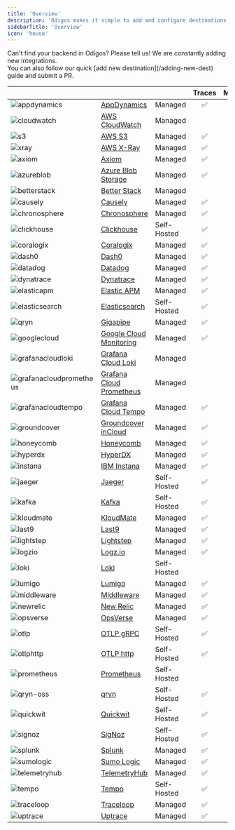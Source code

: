 ```yaml
---
title: 'Overview'
description: 'Odigos makes it simple to add and configure destinations, allowing you to select the specific signals (`traces`,`metrics`,`logs`) that you want to send to each destination.'
sidebarTitle: 'Overview'
icon: 'house'
---
```


<Tip>
  Can't find your backend in Odigos? Please tell us! We are constantly adding new integrations.<br />
  You can also follow our quick [add new destination](/adding-new-dest) guide and submit a PR.
</Tip>

| | | | Traces | Metrics | Logs |
|---|---|---|:---:|:---:|:---:|
<img src="https://d15jtxgb40qetw.cloudfront.net/appdynamics.svg" alt="appdynamics" className="not-prose h-4" /> | [AppDynamics](/backends/appdynamics) | Managed | ✅ | ✅ | ✅ |
<img src="https://d15jtxgb40qetw.cloudfront.net/awscloudwatch.svg" alt="cloudwatch" className="not-prose h-4" /> | [AWS CloudWatch](/backends/awscloudwatch) | Managed |  |  | ✅ |
<img src="https://d15jtxgb40qetw.cloudfront.net/awss3.svg" alt="s3" className="not-prose h-4" /> | [AWS S3](/backends/awss3) | Managed | ✅ | ✅ | ✅ |
<img src="https://d15jtxgb40qetw.cloudfront.net/awsxray.svg" alt="xray" className="not-prose h-4" /> | [AWS X-Ray](/backends/awsxray) | Managed | ✅ |  |  |
<img src="https://d15jtxgb40qetw.cloudfront.net/axiom.svg" alt="axiom" className="not-prose h-4" /> | [Axiom](/backends/axiom) | Managed | ✅ |  | ✅ |
<img src="https://d15jtxgb40qetw.cloudfront.net/blobstorage.svg" alt="azureblob" className="not-prose h-4" /> | [Azure Blob Storage](/backends/azureblob) | Managed | ✅ |  | ✅ |
<img src="https://d15jtxgb40qetw.cloudfront.net/betterstack.svg" alt="betterstack" className="not-prose h-4" /> | [Better Stack](/backends/betterstack) | Managed |  | ✅ | ✅ |
<img src="https://d15jtxgb40qetw.cloudfront.net/causely.svg" alt="causely" className="not-prose h-4" /> | [Causely](/backends/causely) | Managed | ✅ | ✅ |  |
<img src="https://d15jtxgb40qetw.cloudfront.net/chronosphere.svg" alt="chronosphere" className="not-prose h-4" /> | [Chronosphere](/backends/chronosphere) | Managed | ✅ | ✅ |  |
<img src="https://d15jtxgb40qetw.cloudfront.net/clickhouse.svg" alt="clickhouse" className="not-prose h-4" /> | [Clickhouse](/backends/clickhouse) | Self-Hosted | ✅ | ✅ | ✅ |
<img src="https://d15jtxgb40qetw.cloudfront.net/coralogix.svg" alt="coralogix" className="not-prose h-4" /> | [Coralogix](/backends/coralogix) | Managed | ✅ | ✅ | ✅ |
<img src="https://d15jtxgb40qetw.cloudfront.net/dash0.svg" alt="dash0" className="not-prose h-4" /> | [Dash0](/backends/dash0) | Managed | ✅ | ✅ | ✅ |
<img src="https://d15jtxgb40qetw.cloudfront.net/datadog.svg" alt="datadog" className="not-prose h-4" /> | [Datadog](/backends/datadog) | Managed | ✅ | ✅ | ✅ |
<img src="https://d15jtxgb40qetw.cloudfront.net/dynatrace.svg" alt="dynatrace" className="not-prose h-4" /> | [Dynatrace](/backends/dynatrace) | Managed | ✅ | ✅ | ✅ |
<img src="https://d15jtxgb40qetw.cloudfront.net/elasticapm.svg" alt="elasticapm" className="not-prose h-4" /> | [Elastic APM](/backends/elasticapm) | Managed | ✅ | ✅ | ✅ |
<img src="https://d15jtxgb40qetw.cloudfront.net/elasticsearch.svg" alt="elasticsearch" className="not-prose h-4" /> | [Elasticsearch](/backends/elasticsearch) | Self-Hosted | ✅ |  | ✅ |
<img src="https://d15jtxgb40qetw.cloudfront.net/gigapipe.svg" alt="qryn" className="not-prose h-4" /> | [Gigapipe](/backends/gigapipe) | Managed | ✅ | ✅ | ✅ |
<img src="https://d15jtxgb40qetw.cloudfront.net/gcp.svg" alt="googlecloud" className="not-prose h-4" /> | [Google Cloud Monitoring](/backends/googlecloudmonitoring) | Managed | ✅ |  | ✅ |
<img src="https://d15jtxgb40qetw.cloudfront.net/grafana.svg" alt="grafanacloudloki" className="not-prose h-4" /> | [Grafana Cloud Loki](/backends/grafanacloudloki) | Managed |  |  | ✅ |
<img src="https://d15jtxgb40qetw.cloudfront.net/grafana.svg" alt="grafanacloudprometheus" className="not-prose h-4" /> | [Grafana Cloud Prometheus](/backends/grafanacloudprometheus) | Managed |  | ✅ |  |
<img src="https://d15jtxgb40qetw.cloudfront.net/grafana.svg" alt="grafanacloudtempo" className="not-prose h-4" /> | [Grafana Cloud Tempo](/backends/grafanacloudtempo) | Managed | ✅ |  |  |
<img src="https://d15jtxgb40qetw.cloudfront.net/groundcover.svg" alt="groundcover" className="not-prose h-4" /> | [Groundcover inCloud](/backends/groundcover) | Managed | ✅ | ✅ | ✅ |
<img src="https://d15jtxgb40qetw.cloudfront.net/honeycomb.svg" alt="honeycomb" className="not-prose h-4" /> | [Honeycomb](/backends/honeycomb) | Managed | ✅ | ✅ | ✅ |
<img src="https://d15jtxgb40qetw.cloudfront.net/hyperdx.svg" alt="hyperdx" className="not-prose h-4" /> | [HyperDX](/backends/hyperdx) | Managed | ✅ | ✅ | ✅ |
<img src="https://d15jtxgb40qetw.cloudfront.net/instana.svg" alt="instana" className="not-prose h-4" /> | [IBM Instana](/backends/instana) | Managed | ✅ | ✅ | ✅ |
<img src="https://d15jtxgb40qetw.cloudfront.net/jaeger.svg" alt="jaeger" className="not-prose h-4" /> | [Jaeger](/backends/jaeger) | Self-Hosted | ✅ |  |  |
<img src="https://d15jtxgb40qetw.cloudfront.net/kafka.svg" alt="kafka" className="not-prose h-4" /> | [Kafka](/backends/kafka) | Self-Hosted | ✅ | ✅ | ✅ |
<img src="https://d15jtxgb40qetw.cloudfront.net/kloudmate.svg" alt="kloudmate" className="not-prose h-4" /> | [KloudMate](/backends/kloudmate) | Managed | ✅ | ✅ | ✅ |
<img src="https://d15jtxgb40qetw.cloudfront.net/last9.svg" alt="last9" className="not-prose h-4" /> | [Last9](/backends/last9) | Managed | ✅ | ✅ | ✅ |
<img src="https://d15jtxgb40qetw.cloudfront.net/lightstep.svg" alt="lightstep" className="not-prose h-4" /> | [Lightstep](/backends/lightstep) | Managed | ✅ |  |  |
<img src="https://d15jtxgb40qetw.cloudfront.net/logzio.svg" alt="logzio" className="not-prose h-4" /> | [Logz.io](/backends/logzio) | Managed | ✅ | ✅ | ✅ |
<img src="https://d15jtxgb40qetw.cloudfront.net/loki.svg" alt="loki" className="not-prose h-4" /> | [Loki](/backends/loki) | Self-Hosted |  |  | ✅ |
<img src="https://d15jtxgb40qetw.cloudfront.net/lumigo.svg" alt="lumigo" className="not-prose h-4" /> | [Lumigo](/backends/lumigo) | Managed | ✅ | ✅ | ✅ |
<img src="https://d15jtxgb40qetw.cloudfront.net/middleware.svg" alt="middleware" className="not-prose h-4" /> | [Middleware](/backends/middleware) | Managed | ✅ | ✅ | ✅ |
<img src="https://d15jtxgb40qetw.cloudfront.net/newrelic.svg" alt="newrelic" className="not-prose h-4" /> | [New Relic](/backends/newrelic) | Managed | ✅ | ✅ | ✅ |
<img src="https://d15jtxgb40qetw.cloudfront.net/opsverse.svg" alt="opsverse" className="not-prose h-4" /> | [OpsVerse](/backends/opsverse) | Managed | ✅ | ✅ | ✅ |
<img src="https://d15jtxgb40qetw.cloudfront.net/opentelemetry.svg" alt="otlp" className="not-prose h-4" /> | [OTLP gRPC](/backends/otlp) | Self-Hosted | ✅ | ✅ | ✅ |
<img src="https://d15jtxgb40qetw.cloudfront.net/opentelemetry.svg" alt="otlphttp" className="not-prose h-4" /> | [OTLP http](/backends/otlphttp) | Self-Hosted | ✅ | ✅ | ✅ |
<img src="https://d15jtxgb40qetw.cloudfront.net/prometheus.svg" alt="prometheus" className="not-prose h-4" /> | [Prometheus](/backends/prometheus) | Self-Hosted |  | ✅ |  |
<img src="https://d15jtxgb40qetw.cloudfront.net/qryn.svg" alt="qryn-oss" className="not-prose h-4" /> | [qryn](/backends/qryn) | Self-Hosted | ✅ | ✅ | ✅ |
<img src="https://d15jtxgb40qetw.cloudfront.net/quickwit.svg" alt="quickwit" className="not-prose h-4" /> | [Quickwit](/backends/quickwit) | Self-Hosted | ✅ |  | ✅ |
<img src="https://d15jtxgb40qetw.cloudfront.net/signoz.svg" alt="signoz" className="not-prose h-4" /> | [SigNoz](/backends/signoz) | Self-Hosted | ✅ | ✅ | ✅ |
<img src="https://d15jtxgb40qetw.cloudfront.net/splunk.svg" alt="splunk" className="not-prose h-4" /> | [Splunk](/backends/splunk) | Managed | ✅ |  |  |
<img src="https://d15jtxgb40qetw.cloudfront.net/sumologic.svg" alt="sumologic" className="not-prose h-4" /> | [Sumo Logic](/backends/sumologic) | Managed | ✅ | ✅ | ✅ |
<img src="https://d15jtxgb40qetw.cloudfront.net/telemetryhub.svg" alt="telemetryhub" className="not-prose h-4" /> | [TelemetryHub](/backends/telemetryhub) | Managed | ✅ | ✅ | ✅ |
<img src="https://d15jtxgb40qetw.cloudfront.net/tempo.svg" alt="tempo" className="not-prose h-4" /> | [Tempo](/backends/tempo) | Self-Hosted | ✅ |  |  |
<img src="https://d15jtxgb40qetw.cloudfront.net/traceloop.svg" alt="traceloop" className="not-prose h-4" /> | [Traceloop](/backends/traceloop) | Managed | ✅ | ✅ |  |
<img src="https://d15jtxgb40qetw.cloudfront.net/uptrace.svg" alt="uptrace" className="not-prose h-4" /> | [Uptrace](/backends/uptrace) | Managed | ✅ | ✅ | ✅ |